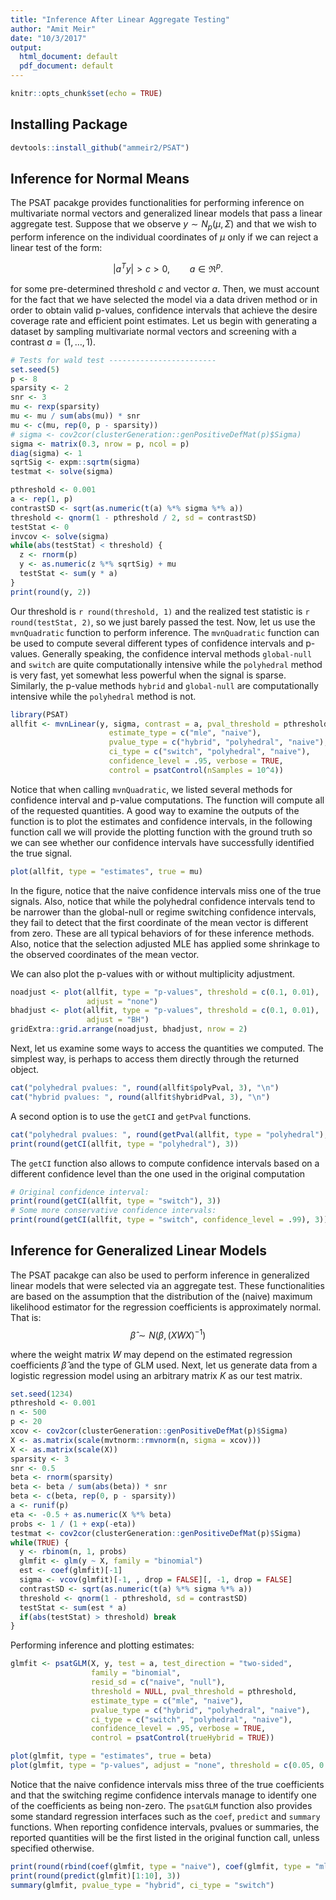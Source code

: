 ```yaml
---
title: "Inference After Linear Aggregate Testing"
author: "Amit Meir"
date: "10/3/2017"
output:
  html_document: default
  pdf_document: default
---
```


```r
knitr::opts_chunk$set(echo = TRUE)
```

## Installing Package
```r
devtools::install_github("ammeir2/PSAT")
```

## Inference for Normal Means 
The PSAT pacakge provides functionalities for performing inference on multivariate normal vectors and generalized linear models that pass a linear aggregate test. Suppose that we observe $y \sim N_p(\mu, \Sigma)$ and that we wish to perform inference on the individual coordinates of $\mu$ only if we can reject a linear test of the form:

$$
|a^{T} y| > c > 0, \qquad a\in\Re^{p}.
$$

for some pre-determined threshold $c$ and vector $a$. Then, we must account for the fact that we have selected the model via a data driven method or in order to obtain valid p-values, confidence intervals that achieve the desire coverage rate and efficient point estimates. Let us begin with generating a dataset by sampling multivariate normal vectors and screening with a contrast $a = (1,\dots,1)$.

```r
# Tests for wald test ------------------------
set.seed(5)
p <- 8
sparsity <- 2
snr <- 3
mu <- rexp(sparsity) 
mu <- mu / sum(abs(mu)) * snr
mu <- c(mu, rep(0, p - sparsity))
# sigma <- cov2cor(clusterGeneration::genPositiveDefMat(p)$Sigma)
sigma <- matrix(0.3, nrow = p, ncol = p)
diag(sigma) <- 1
sqrtSig <- expm::sqrtm(sigma)
testmat <- solve(sigma)

pthreshold <- 0.001
a <- rep(1, p)
contrastSD <- sqrt(as.numeric(t(a) %*% sigma %*% a))
threshold <- qnorm(1 - pthreshold / 2, sd = contrastSD)
testStat <- 0
invcov <- solve(sigma)
while(abs(testStat) < threshold) {
  z <- rnorm(p)
  y <- as.numeric(z %*% sqrtSig) + mu
  testStat <- sum(y * a)
}
print(round(y, 2))
```

Our threshold is `r round(threshold, 1)` and the realized test statistic is `r round(testStat, 2)`, so we just barely passed the test. Now, let us use the `mvnQuadratic` function to perform inference. The `mvnQuadratic` function can be used to compute several different types of confidence intervals and p-values. Generally speaking, the confidence interval methods `global-null` and `switch` are quite computationally intensive while the `polyhedral` method is very fast, yet somewhat less powerful when the signal is sparse. Similarly, the p-value methods `hybrid` and `global-null` are computationally intensive while the `polyhedral` method is not.

```r
library(PSAT)
allfit <- mvnLinear(y, sigma, contrast = a, pval_threshold = pthreshold, test_direction = "two-sided",
                      estimate_type = c("mle", "naive"),
                      pvalue_type = c("hybrid", "polyhedral", "naive"),
                      ci_type = c("switch", "polyhedral", "naive"),
                      confidence_level = .95, verbose = TRUE,
                      control = psatControl(nSamples = 10^4))
```

Notice that when calling `mvnQuadratic`, we listed several methods for confidence interval and p-value computations. The function will compute all of the requested quantities. A good way to examine the outputs of the function is to plot the estimates and confidence intervals, in the following function call we will provide the plotting function with the ground truth so we can see whether our confidence intervals have successfully identified the true signal. 

```r
plot(allfit, type = "estimates", true = mu)
```

In the figure, notice that the naive confidence intervals miss one of the true signals. Also, notice that while the polyhedral confidence intervals tend to be narrower than the global-null or regime switching confidence intervals, they fail to detect that the first coordinate of the mean vector is different from zero. These are all typical behaviors of for these inference methods. Also, notice that the selection adjusted MLE has applied some shrinkage to the observed coordinates of the mean vector. 

We can also plot the p-values with or without multiplicity adjustment.
```r
noadjust <- plot(allfit, type = "p-values", threshold = c(0.1, 0.01),
                 adjust = "none")
bhadjust <- plot(allfit, type = "p-values", threshold = c(0.1, 0.01),
                 adjust = "BH")
gridExtra::grid.arrange(noadjust, bhadjust, nrow = 2)

```


Next, let us examine some ways to access the quantities we computed. The simplest way, is perhaps to access them directly through the returned object.

```r
cat("polyhedral pvalues: ", round(allfit$polyPval, 3), "\n")
cat("hybrid pvalues: ", round(allfit$hybridPval, 3), "\n")
```

A second option is to use the `getCI` and `getPval` functions.
```r
cat("polyhedral pvalues: ", round(getPval(allfit, type = "polyhedral"), 3), "\n")
print(round(getCI(allfit, type = "polyhedral"), 3))
```

The `getCI` function also allows to compute confidence intervals based on a different confidence level than the one used in the original computation
```r
# Original confidence interval:
print(round(getCI(allfit, type = "switch"), 3))
# Some more conservative confidence intervals:
print(round(getCI(allfit, type = "switch", confidence_level = .99), 3))
```

## Inference for Generalized Linear Models
The PSAT pacakge can also be used to perform inference in generalized linear models that were selected via an aggregate test. These functionalities are based on the assumption that the distribution of the (naive) maximum likelihood estimator for the regression coefficients is approximately normal. That is:
$$
\hat\beta \sim N(\beta, (XWX)^{-1})
$$

where the weight matrix $W$ may depend on the estimated regression coefficients $\hat\beta$ and the type of GLM used. Next, let us generate data from a logistic regression model using an arbitrary matrix $K$ as our test matrix.

```r
set.seed(1234)
pthreshold <- 0.001
n <- 500
p <- 20
xcov <- cov2cor(clusterGeneration::genPositiveDefMat(p)$Sigma)
X <- as.matrix(scale(mvtnorm::rmvnorm(n, sigma = xcov)))
X <- as.matrix(scale(X))
sparsity <- 3
snr <- 0.5
beta <- rnorm(sparsity)
beta <- beta / sum(abs(beta)) * snr
beta <- c(beta, rep(0, p - sparsity))
a <- runif(p)
eta <- -0.5 + as.numeric(X %*% beta)
probs <- 1 / (1 + exp(-eta))
testmat <- cov2cor(clusterGeneration::genPositiveDefMat(p)$Sigma)
while(TRUE) {
  y <- rbinom(n, 1, probs)
  glmfit <- glm(y ~ X, family = "binomial")
  est <- coef(glmfit)[-1]
  sigma <- vcov(glmfit)[-1, , drop = FALSE][, -1, drop = FALSE]
  contrastSD <- sqrt(as.numeric(t(a) %*% sigma %*% a))
  threshold <- qnorm(1 - pthreshold, sd = contrastSD)
  testStat <- sum(est * a)
  if(abs(testStat) > threshold) break
}

```

Performing inference and plotting estimates: 

```r
glmfit <- psatGLM(X, y, test = a, test_direction = "two-sided",
                  family = "binomial",
                  resid_sd = c("naive", "null"),
                  threshold = NULL, pval_threshold = pthreshold,
                  estimate_type = c("mle", "naive"),
                  pvalue_type = c("hybrid", "polyhedral", "naive"),
                  ci_type = c("switch", "polyhedral", "naive"),
                  confidence_level = .95, verbose = TRUE, 
                  control = psatControl(trueHybrid = TRUE))
```

```r
plot(glmfit, type = "estimates", true = beta)
plot(glmfit, type = "p-values", adjust = "none", threshold = c(0.05, 0.05 / p))
```

Notice that the naive confidence intervals miss three of the true coefficients and that the switching regime confidence intervals manage to identify one of the coefficients as being non-zero. The `psatGLM` function also provides some standard regression interfaces such as the `coef`, `predict` and `summary` functions. When reporting confidence intervals, pvalues or summaries, the reported quantities will be the first listed in the original function call, unless specified otherwise.  

```r
print(round(rbind(coef(glmfit, type = "naive"), coef(glmfit, type = "mle"))[, 1:10], 3))
print(round(predict(glmfit)[1:10], 3))
summary(glmfit, pvalue_type = "hybrid", ci_type = "switch")
```





